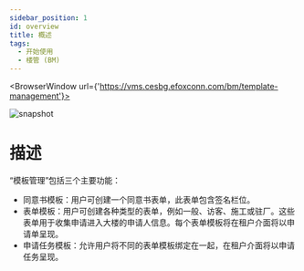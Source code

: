 ---
sidebar_position: 1
id: overview
title: 概述
tags:
  - 开始使用
  - 楼管 (BM)
---


<BrowserWindow url={'https://vms.cesbg.efoxconn.com/bm/template-management'}>

![snapshot](../../assets/bm/bm-template-management-zh-hant.png)

</BrowserWindow>

# 描述

“模板管理”包括三个主要功能：

- 同意书模板：用户可创建一个同意书表单，此表单包含签名栏位。
- 表单模板：用户可创建各种类型的表单，例如一般、访客、施工或驻厂。这些表单用于收集申请进入大楼的申请人信息。每个表单模板将在租户介面将以申请单呈现。
- 申请任务模板：允许用户将不同的表单模板绑定在一起，在租户介面将以申请任务呈现。